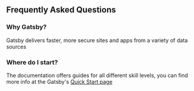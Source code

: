 ## Frequently Asked Questions

### Why Gatsby?

Gatsby delivers faster, more secure sites and apps from a variety of data
sources

### Where do I start?

The documentation offers guides for all different skill levels, you can
find more info at the Gatsby's [Quick Start page](https://www.gatsbyjs.org/docs/quick-start)

<!-- This default export overrides the default layout set in the
gasby-config.js file ensuring that the FAQ component isn't wrapped
by other elements -->

